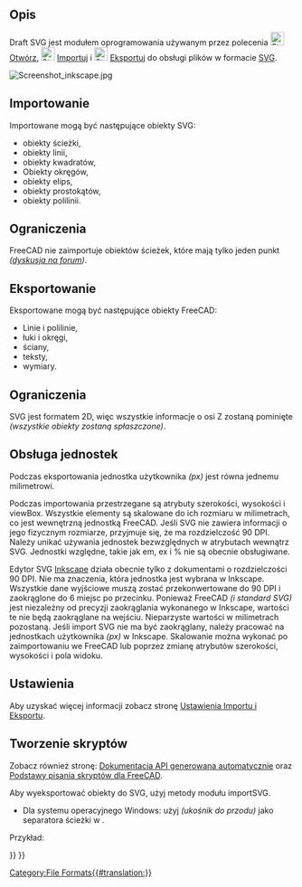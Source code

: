 <languages/>

{{Docnav/pl
|[[Draft_DXF/pl|Autodesk .DXF .DWG]]
|[[Draft_OCA/pl|Open Cad format .OCA]]
|[[Draft_Module/pl|środowisko pracy Rysunek Roboczy]]
|IconL=
|IconR=
|IconC=Workbench_Draft.svg
}}

{{TOCright}}

<span id="Description"></span>
==Opis==

Draft SVG jest modułem oprogramowania używanym przez polecenia [[File:Std_Open.svg|24px]] [[Std_Open/pl|Otwórz]], [[File:Std_Import.svg|24px]] [[Std_Import/pl|Importuj]] i [[File:Std_Export.svg|24px]] [[Std_Export/pl|Eksportuj]] do obsługi plików w formacie [[SVG/pl|SVG]].

[[Image:Screenshot inkscape.jpg]]
{{Caption|Rysunek Inkscape wyeksportowany do SVG, który jest następnie otwierany w FreeCAD.}}

<span id="Importing"></span>
==Importowanie==

Importowane mogą być następujące obiekty SVG:
* obiekty ścieżki,
* obiekty linii,
* obiekty kwadratów,
* Obiekty okręgów,
* obiekty elips,
* obiekty prostokątów,
* obiekty polilinii.

<span id="Limitations"></span>
==Ograniczenia==

FreeCAD nie zaimportuje obiektów ścieżek, które mają tylko jeden punkt ''([https://forum.freecad.org/viewtopic.php?f=3&t=43856 dyskusja na forum])''.

<span id="Exporting"></span>
==Eksportowanie==

Eksportowane mogą być następujące obiekty FreeCAD:
* Linie i polilinie,
* łuki i okręgi,
* ściany,
* teksty,
* wymiary.

<span id="Limitations"></span>
==Ograniczenia==

SVG jest formatem 2D, więc wszystkie informacje o osi Z zostaną pominięte ''(wszystkie obiekty zostaną spłaszczone)''.

<span id="Unit_Handling"></span>
==Obsługa jednostek==

Podczas eksportowania jednostka użytkownika ''(px)'' jest równa jednemu milimetrowi. 

Podczas importowania przestrzegane są atrybuty szerokości, wysokości i viewBox. Wszystkie elementy są skalowane do ich rozmiaru w milimetrach, co jest wewnętrzną jednostką FreeCAD. Jeśli SVG nie zawiera informacji o jego fizycznym rozmiarze, przyjmuje się, że ma rozdzielczość 90 DPI.
Należy unikać używania jednostek bezwzględnych w atrybutach wewnątrz SVG. Jednostki względne, takie jak em, ex i % nie są obecnie obsługiwane.

Edytor SVG [https://inkscape.org/ Inkscape] działa obecnie tylko z dokumentami o rozdzielczości 90 DPI. Nie ma znaczenia, która jednostka jest wybrana w Inkscape. Wszystkie dane wyjściowe muszą zostać przekonwertowane do 90 DPI i zaokrąglone do 6 miejsc po przecinku. Ponieważ FreeCAD ''(i standard SVG)'' jest niezależny od precyzji zaokrąglania wykonanego w Inkscape, wartości te nie będą zaokrąglane na wejściu. Nieparzyste wartości w milimetrach pozostaną.
Jeśli import SVG nie ma być zaokrąglany, należy pracować na jednostkach użytkownika ''(px)'' w Inkscape. Skalowanie można wykonać po zaimportowaniu we FreeCAD lub poprzez zmianę atrybutów szerokości, wysokości i pola widoku.

<span id="Preferences"></span>
==Ustawienia==

Aby uzyskać więcej informacji zobacz stronę [[Import_Export_Preferences/pl|Ustawienia Importu i Eksportu]].

<span id="Scripting"></span>
==Tworzenie skryptów==

Zobacz również stronę: [https://freecad.github.io/SourceDoc/ Dokumentacja API generowana automatycznie] oraz [[FreeCAD_Scripting_Basics/pl|Podstawy pisania skryptów dla FreeCAD]].

Aby wyeksportować obiekty do SVG, użyj metody {{incode|export}} modułu importSVG.

{{Code|code=
importSVG.export(exportList, filename)
}}

* Dla systemu operacyjnego Windows: użyj {{FileName|/}} ''(ukośnik do przodu)'' jako separatora ścieżki w {{Incode|filename}}.

Przykład:

{{Code|code=
import FreeCAD as App
import Draft
import importSVG

doc = App.newDocument()

polygon1 = Draft.make_polygon(3, radius=500)
polygon2 = Draft.make_polygon(5, radius=1500)

doc.recompute()

objects = [polygon1, polygon2]
importSVG.export(objects, "/home/user/Pictures/myfile.svg")
}}


{{Docnav/pl
|[[Draft_DXF/pl|Autodesk .DXF .DWG]]
|[[Draft_OCA/pl|Open Cad format .OCA]]
|[[Draft_Module/pl|środowisko pracy Rysunek Roboczy]]
|IconL=
|IconR=
|IconC=Workbench_Draft.svg
}}

{{Draft Tools navi{{#translation:}}}}
{{Userdocnavi{{#translation:}}}}
[[Category:File Formats{{#translation:}}]]
